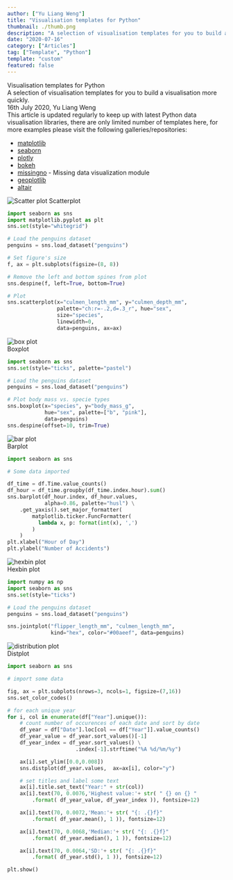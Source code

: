 ```yaml
---
author: ["Yu Liang Weng"]
title: "Visualisation templates for Python"
thumbnail: ./thumb.png
description: "A selection of visualisation templates for you to build a visualisation more quickly."
date: "2020-07-16"
category: ["Articles"]
tag: ["Template", "Python"]
template: "custom"
featured: false
---
```


<div
  className="shadow-xl flex justify-center items-center text-center"
  style={{
    background:
      "linear-gradient(to right top, #051937, #004d7a, #008793, #00bf72, #a8eb12)",
    width: "100%",
    flexDirection: "column",
    paddingTop: "37vh",
    paddingBottom: "37vh"
  }}
>
  <div>
    <div className="text-5xl text-white font-bold">
      Visualisation templates for Python
    </div>
    <div className="text-lg text-gray-100 mt-2">
      A selection of visualisation templates for you to build a visualisation
      more quickly.
    </div>
    <div className="text-sm text-gray-100 mt-8">
      16th July 2020, Yu Liang Weng
    </div>
  </div>
</div>

<div className="flex flex-wrap container mx-auto mt-16 mb-36 px-3 lg:px-36">
  This article is updated regularly to keep up with latest Python data
  visualisation libraries, there are only limited number of templates here, for
  more examples please visit the following galleries/repositories: <br />
  <ul>
    <li>
      <a href="https://matplotlib.org/gallery/index.html">matplotlib</a>
    </li>
    <li>
      <a href="https://seaborn.pydata.org/examples/index.html">seaborn</a>
    </li>
    <li>
      <a href="https://plotly.com/python/">plotly</a>
    </li>
    <li>
      <a href="https://docs.bokeh.org/en/latest/docs/gallery.html">bokeh</a>
    </li>
    <li>
      <a href="https://github.com/ResidentMario/missingno">missingno</a> -
      Missing data visualization module
    </li>
    <li>
      <a href="https://github.com/andrea-cuttone/geoplotlib">geoplotlib</a>
    </li>
    <li>
      <a href="https://altair-viz.github.io/gallery/index.html">altair</a>
    </li>
  </ul>
</div>

<div className="flex flex-wrap container mx-auto shadow-lg my-16" style={{backgroundColor: '#f7f7f7'}}>
  <div className="md:w-2/5 relative px-3 bg-white group">
    <img className="group-hover:scale-110 transition duration-500" src="./scatterPlot.png" alt="Scatter plot" />
    <pltBtn className="absolute bottom-0 left-0 font-bold bg-gray-800 text-white w-full text-center py-3 group-hover:bg-transparent group-hover:text-transparent transition duration-500">
      Scatterplot
    </pltBtn>
  </div>
  <div className="md:w-3/5 overflow-hidden relative z-10">

```python
import seaborn as sns
import matplotlib.pyplot as plt
sns.set(style="whitegrid")

# Load the penguins dataset
penguins = sns.load_dataset("penguins")

# Set figure's size
f, ax = plt.subplots(figsize=(8, 8))

# Remove the left and bottom spines from plot
sns.despine(f, left=True, bottom=True)

# Plot
sns.scatterplot(x="culmen_length_mm", y="culmen_depth_mm",
                palette="ch:r=-.2,d=.3_r", hue="sex",
                size="species",
                linewidth=0,
                data=penguins, ax=ax)
```

  </div>
</div>

<div className="flex flex-wrap container mx-auto shadow-lg my-16" style={{backgroundColor: '#f7f7f7'}}>
  <div className="md:w-2/5 relative px-3 bg-white group">
    <img className="group-hover:scale-110 transition duration-500" src="./boxPlot.png" alt="box plot" />
    <div className="absolute bottom-0 left-0 font-bold bg-gray-800 text-white w-full text-center py-3 group-hover:bg-transparent group-hover:text-transparent transition duration-500">
      Boxplot
    </div>
  </div>
  <div className="md:w-3/5 overflow-hidden relative z-20">

```python
import seaborn as sns
sns.set(style="ticks", palette="pastel")

# Load the penguins dataset
penguins = sns.load_dataset("penguins")

# Plot body mass vs. specie types
sns.boxplot(x="species", y="body_mass_g",
            hue="sex", palette=["b", "pink"],
            data=penguins)
sns.despine(offset=10, trim=True)
```

  </div>
</div>

<div className="flex flex-wrap container mx-auto shadow-lg my-16" style={{backgroundColor: '#f7f7f7'}}>
  <div className="md:w-2/5 relative px-3 bg-white group">
    <img className="group-hover:scale-110 transition duration-500" src="./barPlot.png" alt="bar plot" />
    <div className="absolute bottom-0 left-0 font-bold bg-gray-800 text-white w-full text-center py-3 group-hover:bg-transparent group-hover:text-transparent transition duration-500">
      Barplot
    </div>
  </div>
  <div className="md:w-3/5 overflow-hidden relative z-20">

```python
import seaborn as sns

# Some data imported

df_time = df.Time.value_counts()
df_hour = df_time.groupby(df_time.index.hour).sum()
sns.barplot(df_hour.index, df_hour.values,
            alpha=0.86, palette="husl") \
    .get_yaxis().set_major_formatter(
        matplotlib.ticker.FuncFormatter(
          lambda x, p: format(int(x), ',')
        )
    )
plt.xlabel("Hour of Day")
plt.ylabel("Number of Accidents")
```

  </div>
</div>

<div className="flex flex-wrap container mx-auto shadow-lg my-16" style={{backgroundColor: '#f7f7f7'}}>
  <div className="md:w-2/5 relative px-3 bg-white group">
    <img className="group-hover:scale-110 transition duration-500" src="./hexbinPlot.png" alt="hexbin plot" />
    <div className="absolute bottom-0 left-0 font-bold bg-gray-800 text-white w-full text-center py-3 group-hover:bg-transparent group-hover:text-transparent transition duration-500">
      Hexbin plot
    </div>
  </div>
  <div className="md:w-3/5 overflow-hidden relative z-20">

```python
import numpy as np
import seaborn as sns
sns.set(style="ticks")

# Load the penguins dataset
penguins = sns.load_dataset("penguins")

sns.jointplot("flipper_length_mm", "culmen_length_mm",
              kind="hex", color="#00aeef", data=penguins)
```

  </div>
</div>

<div className="flex flex-wrap container mx-auto shadow-lg my-16" style={{backgroundColor: '#f7f7f7'}}>
  <div className="md:w-2/5 relative px-3 bg-white group">
    <img className="group-hover:scale-110 transition duration-500" src="./distPlot.png" alt="distribution plot" />
    <div className="absolute bottom-0 left-0 font-bold bg-gray-800 text-white w-full text-center py-3 group-hover:bg-transparent group-hover:text-transparent transition duration-500">
      Distplot
    </div>
  </div>
  <div className="md:w-3/5 overflow-hidden relative z-20">

```python
import seaborn as sns

# import some data

fig, ax = plt.subplots(nrows=3, ncols=1, figsize=(7,16))
sns.set_color_codes()

# for each unique year
for i, col in enumerate(df["Year"].unique()):
    # count number of occurences of each date and sort by date
    df_year = df["Date"].loc[col == df["Year"]].value_counts()
    df_year_value = df_year.sort_values()[-1]
    df_year_index = df_year.sort_values() \
                      .index[-1].strftime("%A %d/%m/%y")

    ax[i].set_ylim([0.0,0.008])
    sns.distplot(df_year.values,  ax=ax[i], color="y")

    # set titles and label some text
    ax[i].title.set_text("Year:" + str(col))
    ax[i].text(70, 0.0076,'Highest value:'+ str( " {} on {} "
        .format( df_year_value, df_year_index )), fontsize=12)

    ax[i].text(70, 0.0072,'Mean:'+ str( "{: .{}f}"
        .format( df_year.mean(), 1 )), fontsize=12)

    ax[i].text(70, 0.0068,'Median:'+ str( "{: .{}f}"
        .format( df_year.median(), 1 )), fontsize=12)

    ax[i].text(70, 0.0064,'SD:'+ str( "{: .{}f}"
        .format( df_year.std(), 1 )), fontsize=12)

plt.show()
```

  </div>
</div>
